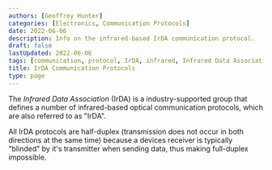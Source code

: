 ```yaml
---
authors: [Geoffrey Hunter]
categories: [Electronics, Communication Protocols]
date: 2022-06-06
description: Info on the infrared-based IrDA communication protocol.
draft: false
lastUpdated: 2022-06-06
tags: [communication, protocol, IrDA, infrared, Infrared Data Association, serial, optical, light, data]
title: IrDA Communication Protocols
type: page
---
```


<WarningIsNotes />

The _Infrared Data Association_ (IrDA) is a industry-supported group that defines a number of infrared-based optical communication protocols, which are also referred to as "IrDA".

All IrDA protocols are half-duplex (transmission does not occur in both directions at the same time) because a devices receiver is typically "blinded" by it's transmitter when sending data, thus making full-duplex impossible.
